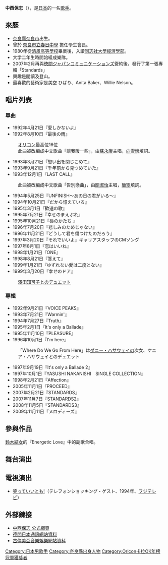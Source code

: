 {{Multiple issues|
{{Trivia|time=2021-07-04T08:40:58+00:00}}
{{Refimprove|time=2021-07-04T08:40:58+00:00}}
}}
'''中西保志'''（{{bd|1961年|7月18日|||Nakanishi Yasushi}}），是[[日本|日本]]的一名[[歌手|歌手]]。

{{japanese|japanese=中西 保志|kana=なかにし やすし|romaji=Nakanishi Yasushi}}

== 來歷 ==

*[[奈良縣|奈良縣]][[奈良市|奈良市]]出生。
*曾於 [http://www.naracity.ed.jp/kasuga-j/ 奈良市立春日中學] {{Wayback|url=http://www.naracity.ed.jp/kasuga-j/ |date=20201204144915 }} 擔任學生會長。
*1980年從[[清風高等學校|清風高等學校]]畢業後，入讀[[同志社大學|同志社大學]][[經濟學部|經濟學部]]。
*大学二年生時開始組成樂隊。
*2007年2月再與[[德間日本通訊|徳間ジャパンコミュニケーションズ]]簽約後，發行了第一張專輯「Standards」
*興趣是閱讀及登山。
*最喜歡的藝術家是美空 ひばり、Anita Baker、Willie Nelson。

== 唱片列表 ==
=== 單曲 ===
*1992年4月21日『愛しかないよ』
*1992年8月10日『最後の雨』
:[[オリコン|オリコン]]最高位16位
:此曲被改編成中文歌曲「讓我暖一些」，由[[蘇永康|蘇永康]]主唱，[[向雪懷|向雪懷]]填詞。
*1993年3月21日『想い出を閉じこめて』
*1993年9月21日『千年前から見つめていた』
*1993年12月1日『LAST CALL』
:此曲被改編成中文歌曲「告別戀曲」，由[[關淑怡|關淑怡]]主唱，[[簡寧|簡寧]]填詞。
*1994年5月25日『UNFINISH～あの日の君がいる～』
*1994年10月21日『だから憶えている』
*1995年3月1日『歓送の歌』
*1995年7月21日『幸せのまえぶれ』
*1995年10月21日『唇のかたち 』
*1996年7月20日『悲しみのためじゃない』
*1996年11月21日『どうして君を傷つけたのだろう』
*1997年3月20日『それでいいよ』キャリアスタッフのCMソング
*1997年8月1日『恋はいいね』
*1998年1月21日『ONE』
*1998年8月21日『答えて』
*1999年1月21日『ゆずれない愛は二度とない』
*1999年3月20日『幸せのドア』
:[[澤田知可子|澤田知可子]]との[[デュエット|デュエット]]

=== 專輯 ===

*1992年9月21日『VOICE PEAKS』
*1993年7月21日『Warmin'』
*1994年7月27日『Truth』
*1995年2月1日『It's only a Ballade』
*1995年11月10日『PLEASURE』
*1996年10月1日『I'm here』
:「Where Do We Go From Here」は[[ダニー・ハサウェイ|ダニー・ハサウェイ]]の次女、ケニア・ハサウェイとのデュエット
*1997年9月19日『It's only a Ballade 2』
*1997年10月1日『YASUSHI NAKANISHI　SINGLE COLLECTION』
*1998年2月21日『Affection』
*2005年11月1日『PROCEED』
*2007年2月21日『STANDARDS』
*2007年11月7日『STANDARDS2』
*2008年11月5日『STANDARDS3』
*2009年11月11日『メロディーズ』

== 參與作品 ==
[[鈴木結女|鈴木結女]]的『Energetic Love』中的副歌合唱。

== 舞台演出 ==
== 電視演出 ==
*[[森田一義アワー_笑っていいとも!|笑っていいとも!]]（テレフォンショッキング・ゲスト、1994年、[[フジテレビジョン|フジテレビ]]）

== 外部鍊接 ==
*[http://www.y-nakanishi.com/index.html 中西保志 公式網頁] {{Wayback|url=http://www.y-nakanishi.com/index.html |date=20200710221527 }}
*[https://web.archive.org/web/20090215004139/http://tkma.co.jp/tjc/j_pop/nakanishi/index.html 德間日本通訊網站資料]
*[http://columbia.jp/nakanishiyasushi/ 古倫美亞音樂娛樂網站資料] {{Wayback|url=http://columbia.jp/nakanishiyasushi/ |date=20190515021031 }}

{{Oricon卡拉OK年榜冠軍|1992年}}

{{DEFAULTSORT:Nakanishi Yasushi}}
[[Category:日本男歌手|Category:日本男歌手]]
[[Category:奈良縣出身人物|Category:奈良縣出身人物]]
[[Category:Oricon卡拉OK年榜冠軍獲獎者|Category:Oricon卡拉OK年榜冠軍獲獎者]]